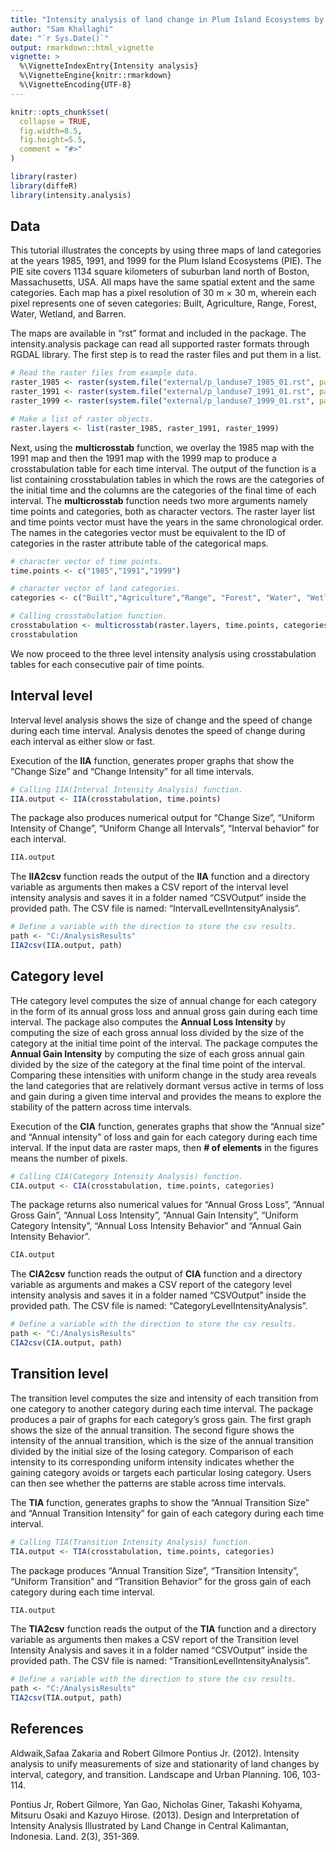 ```yaml
---
title: "Intensity analysis of land change in Plum Island Ecosystems by interval, category, and transition"
author: "Sam Khallaghi"
date: "`r Sys.Date()`"
output: rmarkdown::html_vignette
vignette: >
  %\VignetteIndexEntry{Intensity analysis}
  %\VignetteEngine{knitr::rmarkdown}
  %\VignetteEncoding{UTF-8}
---
```


```r
knitr::opts_chunk$set(
  collapse = TRUE,
  fig.width=8.5, 
  fig.height=5.5,
  comment = "#>"
)
```

```r
library(raster)
library(diffeR)
library(intensity.analysis)
```

## Data

This tutorial illustrates the concepts by using three maps of land categories at the years 1985, 1991, and 1999 for the Plum Island Ecosystems (PIE). The PIE site covers 1134 square kilometers of suburban land north of Boston, Massachusetts, USA. All maps have the same spatial extent and the same categories. Each map has a pixel resolution of 30 m × 30 m, wherein each pixel represents one of seven categories: Built, Agriculture, Range, Forest, Water, Wetland, and Barren.

The maps are available in "rst" format and included in the package. The intensity.analysis package can read all supported raster formats through RGDAL library.
The first step is to read the raster files and put them in a list.

```r
# Read the raster files from example data.
raster_1985 <- raster(system.file("external/p_landuse7_1985_01.rst", package="intensity.analysis"))
raster_1991 <- raster(system.file("external/p_landuse7_1991_01.rst", package="intensity.analysis"))
raster_1999 <- raster(system.file("external/p_landuse7_1999_01.rst", package="intensity.analysis"))
```

```r
# Make a list of raster objects.
raster.layers <- list(raster_1985, raster_1991, raster_1999)
```

Next, using the **multicrosstab** function, we overlay the 1985 map with the 1991 map and then the 1991 map with the 1999 map to produce a crosstabulation table for each time interval. The output of the function is a list containing crosstabulation tables in which the rows are the categories of the initial time and the columns are the categories of the final time of each interval.
The **multicrosstab** function needs two more arguments namely time points and categories, both as character vectors. The raster layer list and time points vector must have the years in the same chronological order. The names in the categories vector must be equivalent to the ID of categories in the raster attribute table of the categorical maps. 


```r
# character vector of time points.
time.points <- c("1985","1991","1999")

# character vector of land categories.
categories <- c("Built","Agriculture","Range", "Forest", "Water", "Wetland", "Barren")

# Calling crosstabulation function.
crosstabulation <- multicrosstab(raster.layers, time.points, categories)
crosstabulation
```

We now proceed to the three level intensity analysis using crosstabulation tables for each consecutive pair of time points.

## Interval level
Interval level analysis shows the size of change and the speed of change during each time interval. Analysis denotes the speed of change during each interval as either slow or fast.

Execution of the **IIA** function, generates proper graphs that show the "Change Size" and "Change Intensity" for all time intervals.

```r
# Calling IIA(Interval Intensity Analysis) function.
IIA.output <- IIA(crosstabulation, time.points)
```

The package also produces numerical output for "Change Size", "Uniform Intensity of Change", "Uniform Change all Intervals", "Interval behavior" for each interval.

```r
IIA.output
```

The **IIA2csv** function reads the output of the **IIA** function and a directory variable as arguments then makes a CSV report of the interval level intensity analysis and saves it in a folder named "CSVOutput" inside the provided path. The CSV file is named: "IntervalLevelIntensityAnalysis".

```r
# Define a variable with the direction to store the csv results.
path <- "C:/AnalysisResults"
IIA2csv(IIA.output, path)
```


## Category level
THe category level computes the size of annual change for each category in the form of its annual gross loss and annual gross gain during each time interval. The package also computes the **Annual Loss Intensity** by computing the size of each gross annual loss divided by the size of the category at the initial time point of the interval. The package computes the **Annual Gain Intensity** by computing the size of each gross annual gain divided by the size of the category at the final time point of the interval. Comparing these intensities with uniform change in the study area reveals the land categories that are relatively dormant versus active in terms of loss and gain during a given time interval and provides the means to explore the stability of the pattern across time intervals.

Execution of the **CIA** function, generates graphs that show the "Annual size" and "Annual intensity" of loss and gain for each category during each time interval. If the input data are raster maps, then **# of elements** in the figures means the number of pixels. 

```r
# Calling CIA(Category Intensity Analysis) function.
CIA.output <- CIA(crosstabulation, time.points, categories)
```

The package returns also numerical values for "Annual Gross Loss", "Annual Gross Gain", "Annual Loss Intensity", "Annual Gain Intensity", "Uniform Category Intensity", "Annual Loss Intensity Behavior" and "Annual Gain Intensity Behavior".

```r
CIA.output
```

The **CIA2csv** function reads the output of **CIA** function and a directory variable as arguments and makes a CSV report of the category level intensity analysis and saves it in a folder named "CSVOutput" inside the provided path. The CSV file is named: "CategoryLevelIntensityAnalysis".

```r
# Define a variable with the direction to store the csv results.
path <- "C:/AnalysisResults"
CIA2csv(CIA.output, path)
```

## Transition level
The transition level computes the size and intensity of each transition from one category to another category during each time interval. The package produces a pair of graphs for each category’s gross gain. The first graph shows the size of the annual transition. The second figure shows the intensity of the annual transition, which is the size of the annual transition divided by the initial size of the losing category. Comparison of each intensity to its corresponding uniform intensity indicates whether the gaining category avoids or targets each particular losing category. Users can then see whether the patterns are stable across time intervals. 

The **TIA** function, generates graphs to show the "Annual Transition Size" and "Annual Transition Intensity" for gain of each category during each time interval.

```r
# Calling TIA(Transition Intensity Analysis) function.
TIA.output <- TIA(crosstabulation, time.points, categories)
```

The package produces "Annual Transition Size", "Transition Intensity", "Uniform Transition" and "Transition Behavior" for the gross gain of each category during each time interval.

```r
TIA.output
```

The **TIA2csv** function reads the output of the **TIA** function and a directory variable as arguments then makes a CSV report of the Transition level Intensity Analysis and saves it in a folder named "CSVOutput" inside the provided path. The CSV file is named: "TransitionLevelIntensityAnalysis".

```r
# Define a variable with the direction to store the csv results.
path <- "C:/AnalysisResults"
TIA2csv(TIA.output, path)
```


## References
Aldwaik,Safaa Zakaria and Robert Gilmore Pontius Jr. (2012). Intensity analysis to unify measurements of size and stationarity of land changes by interval, category, and transition. Landscape and Urban Planning. 106, 103-114.

Pontius Jr, Robert Gilmore, Yan Gao, Nicholas Giner, Takashi Kohyama, Mitsuru Osaki and Kazuyo Hirose. (2013). Design and Interpretation of Intensity Analysis Illustrated by Land Change in Central Kalimantan, Indonesia. Land. 2(3), 351-369.
